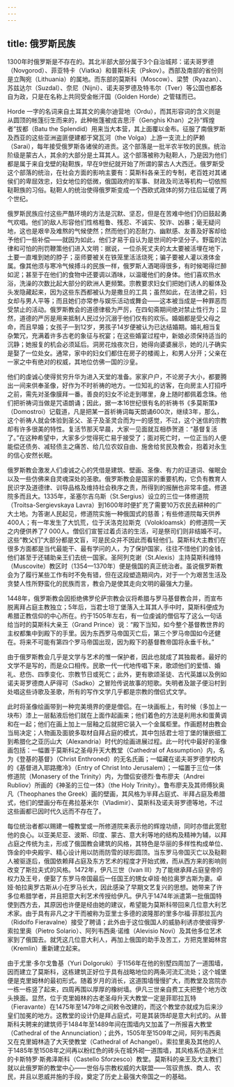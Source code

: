 ```yaml
---
---
---
```

title: 俄罗斯民族
---




1300年时俄罗斯是不存在的。其北半部大部分属于3个自治城邦：诺夫哥罗德（Novgorod）、菲亚特卡（Viatka）和普斯科夫（Pskov）。西部及南部的省份则是立陶宛（Lithuania）的属地。而东部的莫斯科（Moscow）、梁赞（Ryazan）、苏兹达尔（Suzdal）、奈尼（Nijni）、诺夫哥罗德及特韦尔（Tver）等公国也都各自为政，只是在名称上共同受金帐汗国（Golden Horde）之管辖而已。

Horde 一字的名词来自土耳其文的奥尔迪营地（Ordu），而其形容词的含义则是从圆顶的帐篷衍生而来的，此种帐篷被成吉思汗（Genghis Khan）之孙“辉煌者”拔都（Batu the Splendid）用来当大本营，其上面覆以金布。征服了南俄罗斯及西亚的这些亚洲盗匪便建都于窝瓦河（the Volga）上游一支流上的萨赖（Sarai），每年接受俄罗斯各诸侯的进贡。这个部落是一批半农半牧的民族。统治阶级是蒙古人，其余的大部分是土耳其人。这个部落被称为鞑靼人，乃是因为他们都是属于来自戈壁的鞑靼族，早在9世纪就开始了所谓的蒙古人大西迁。俄罗斯受这个部落的统治，在社会方面的影响主要有：莫斯科各亲王的专制，老百姓对其诸侯们的卑屈效忠，妇女地位的低微，俄国政府的军事、财政及司法等机构一切依照鞑靼族的习俗。鞑靼人的统治使得俄罗斯变成一个西欧式政体的努力往后延缓了两个世纪。

俄罗斯民族应付这些严酷环境的方法是沉默、坚忍，但是在苦难中他们仍旧鼓起勇气欢唱。他们的敌人形容他们性格粗鲁、残忍、不诚实、狡诈、凶暴；毫无疑问地，这也是艰辛及难熬的气候使然；然而他们的忍耐力、幽默感、友善及好客却给予他们一些补偿——就因为如此，他们才易于自认为是世间的中坚分子。野蛮的法律和可怕的刑罚鞭策他们进入文明：据说，一位杀死丈夫的太太要被活埋在地下，土要一直堆到她的脖子；巫师要被关在铁笼里活活烧死；骗子要被人灌以液体金属。像其他须与寒冷气候搏斗的民族一样，俄罗斯人酒喝得很多，有时候喝得烂醉如泥；甚至于在他们的食物中还要调以酒味，以温暖他们的身体。他们喜欢热水浴，洗澡的次数比起大部分的欧洲人更频繁。宗教要求妇女们把她们诱人的躯体及头发隐藏起来，因为这些东西都被认为是撒旦的工具；虽然如此，在法律之前，妇女却与男人平等；而且她们亦常参与娱乐活动或舞会——这本被当成是一种罪恶而受禁止的活动。俄罗斯教会的道德律极为严厉，在四旬斋期间绝对禁止性行为；显然，道德的严厉是用来抵制人民过分沉溺于他们仅有的欢乐。婚姻都是受父母之命，而且早婚；女孩子一到12岁，男孩子14岁便被认为已达结婚期。婚礼相当复杂繁冗，充满着许多古老的象征与祝宴；在这些婚宴过程中，新娘必须保持适当的沉静；她报复的机会必须延后。洞房花烛夜次日，她得向婆婆展示，她的儿子确实是娶了一位处女。通常，家中的妇女们都住在房子的楼阁上，和男人分开；父亲在一家之中有绝对的权威，其地位仿佛一国的沙皇。

他们的虔诚心使得贫穷升华为进入天堂的准备。家家户户，不论房子大小，都要腾出一间来供奉圣像，好作为不时祈祷的地方。一位知礼的访客，在向房主人打招呼之前，需先对圣像膜拜一番。善良的妇女不论走到哪里，身上随时都佩着念珠。他们把祈祷词当做是咒语朗诵；因此，据一本16世纪很有名的祈祷书《多莫斯策》（Domostroi）记载道，凡是把某一首祈祷词每天朗诵600次，继续3年，那么，这个祈祷人就会体验到圣父、圣子及圣灵合而为一的感觉，不过，这个迷信的宗教却有许多很美的特性。复活节那天早晨，大家一见面就互相恭贺道：“基督复活了。”在这种希望中，大家多少觉得死亡易于接受了；面对死亡时，一位正当的人便能偿还债务、减轻债主之痛苦、给几位农奴自由、施舍给贫民及教会，抱着对永生的信心安然长眠。

俄罗斯教会激发人们虔诚之心的凭借是建筑、壁画、圣像、有力的证道词、催眠会以及一些仿佛来自灵魂深处的圣歌。俄罗斯教会是国家的重要机构，它负有教育人民识字及道德律、训导品格及维持社会秩序之责，所得到的报酬也非常丰盛。修道院多而且大。1335年，圣塞尔吉乌斯（St.Sergius）设立的三位一体修道院（Troitsa-Sergievskaya Lavra）到1600年时便扩充了需要10万农民去耕种的广大土地。为答谢人民起见，修道院实施一种俄国式的慈善；有些修道院每天供养400人；有一年发生了大饥荒，位于沃洛克拉斯克（Volokloamsk）的修道院一天之内便供养了7 000人。僧侣们宣誓过着贞洁的生活，可是祭司们则非结婚不可。这些“教父们”大部分都是文盲，可是民众并不因此而看轻他们。莫斯科大主教们在很多方面都是当代最能干、最有学问的人，为了保护国家，往往不惜他们的金钱，他们甚至于还辅助亲王们去统一国家。圣阿列克谢（St.Alexis）主持莫斯科维特（Muscovite）教区时（1354—1370年）便是俄国的真正统治者。虽说俄罗斯教会为了履行某些工作有时不免有错，但在这段塑造期间内，对于一个为艰苦生活及贪婪人性所野蛮化的民族而言，教会乃是使其走向文明的最强大力量。

1448年，俄罗斯教会因拒绝佛罗伦萨宗教会议将希腊与罗马基督教合并，而宣布脱离拜占庭主教独立；5年后，当君士坦丁堡落入土耳其人手中时，莫斯科便成为希腊正教信仰的中心所在。约于1505年左右，有一位虔诚的僧侣写了这么一句话给当时的莫斯科大亲王（Grand Prince）说：“殿下当知，如今整个基督教世界的主权都集中到殿下的手里。因为东西罗马帝国灭亡后，第三个罗马帝国如今还健在。将来不可能有第四个罗马帝国出现，因为殿下的基督教帝国将永垂千秋。”

由于俄罗斯教会几乎是文学与艺术的惟一保护者，因此也就成了其独裁者。最好的文学不是写的，而是众口相传。民歌一代一代地传唱下来，歌颂他们的爱情、婚礼、悲伤、四季变化、宗教节日或死亡；此外，更有歌颂圣徒、古代英雄以及例如诺夫哥罗德商人萨得可（Sadko）之冒险传说故事的短歌。失明者及跛子便沿村到处唱这些诗歌及圣歌，所有的写作文学几乎都是宗教的僧侣式文学。

此时将圣像绘画带到一种完美境界的便是僧侣。在一块画板上，有时候（多加上一块布）漆上一层黏液后他们就在上面作起画来；他们着色的方法是利用水和蛋黄调和在一起；他们在画上加上一层釉之后就把它装入一个金属柜里。作画题材由教会当局决定；人物画及面貌多取材自拜占庭的模式，其中包括君士坦丁堡的镶嵌细工到希腊化之亚历山大（Alexandria）时代的绘画进展过程。此一时代中最好的圣像画包括：一幅置于莫斯科之圣母升天大教堂（Cathedral of Assumption）内，名为《登基的基督》（Christ Enthroned）的无名氏画；一幅藏在诺夫哥罗德学校内的《基督进入耶路撒冷》（Entry of Christ Into Jerusalem）；一幅置于三位一体修道院（Monasery of the Trinity）内，为僧侣安德烈·鲁布廖夫（Andrei Rubliov）所画的《神圣的三位一体》（the Holy Trinity）。鲁布廖夫及其师傅狄奥凡（Theophanes the Greek）画的壁画，其风格为半拜占庭式、半拜占庭及希腊式，他们的壁画分布在弗拉基米尔（Vladimir）、莫斯科及诺夫哥罗德等地，不过这些画都已因时代久远而不存在了。

每位统治者都以赐建一幢教堂或一所修道院来表示他的辉煌功绩，同时亦借此宽慰他的良心。以亚美尼亚、波斯、印度、蒙古、意大利等地的结构及精神为辅，以拜占庭之传统为主，形成了俄国教会建筑的风格，其特色是华丽的多样性构成单位、饰金的中央殿宇、精心设计用以防雨防雪的球形圆顶。当东罗马帝国灭亡以及鞑靼人被驱逐后，俄国依赖拜占庭及东方艺术的程度才开始式微，而从西方来的影响则改变了斯拉夫式的风格。1472年，伊凡三世（Ivan III）为了能继承拜占庭皇帝的权力及王号，便娶了东罗马帝国最后一任国王的甥女卓娅·帕拉奥罗古斯为妻。卓娅·帕拉奥罗古斯从小在罗马长大，因此感染了早期文艺复兴的思想。她带来了许多位希腊学者，并且把意大利艺术传授给伊凡。伊凡于1474年派遣第一批俄国特使到西方去，其原因也许便是经由她的建议，希望能为莫斯科带回来几位意大利艺术家。由于具有非凡之才干而被称为亚里士多德的波隆那的里多尔福·菲那拉瓦内（Ridolfo Fieravalne）接受了聘请；此外由于这位俄国人的威胁利诱亦使彼得罗·索拉里奥（Pietro Solario）、阿列韦西奥·诺维（Alevisio Novi）及其他多位艺术家到了俄国去。就凭这几位意大利人，再加上俄国的助手及苦工，方把克里姆林宫（Kremlin）重新建立起来。

由于尤里·多尔戈鲁基（Yuri Dolgoruki）于1156年在他的别墅四周加了一道围墙，因而建立了莫斯科，这栋建筑正好位于具有战略地位的两条河流汇流处；这个城堡便是克里姆林的最初形式。随着岁月的消长，这道围墙慢慢扩大，而教堂及宫院亦一栋一栋竖了起来，四周再围以厚厚的橡树墙。伊凡三世亲自费工夫把整个地方改头换面。显然，位于克里姆林的古老圣母升天大教堂一定是菲耶拉瓦特（Fieravante）在1475年至1479年之间敕令改建的，而这个教堂亦就成为后来沙皇们加冕的地方。这教堂的设计仍是拜占庭式，可是其装饰却是意大利式的。从普斯科夫聘来的建筑师于1484年至1489年间在围墙内又加盖了一所报喜大教堂（Cathedral of the Annunciation）；此外，1505年至1509年之间，阿列韦西奥又在克里姆林造了大天使教堂（Cathedral of Achangel）。索拉里奥及其他的人于1485年至1508年之间再以粉红色的砖头在城外砌一道围墙，其风格系仿造米兰的卡斯特罗·斯弗泽斯科（Castello Sforzesco）教堂。莫斯科的亲王及大主教们就以此俄罗斯的教堂中心——世俗与宗教权威的大联盟——驾驭贵族、商人、农民，并且以恩威并施的手段，奠定了历史上最强大帝国之一的基础。